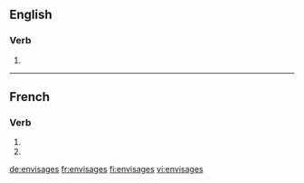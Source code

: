 {{also|envisagés}}
==English==

===Verb===
{{head|en|verb form}}

# {{en-third-person singular of|envisage}}

----

==French==

===Verb===
{{fr-verb-form}}

# {{inflection of|envisager||2|s|pres|ind|lang=fr}}
# {{inflection of|envisager||2|s|pres|sub|lang=fr}}

[[de:envisages]]
[[fr:envisages]]
[[fi:envisages]]
[[vi:envisages]]